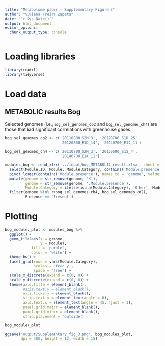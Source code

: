 ```yaml
---
title: "Metabolome paper - Supplementary Figure 3"
author: "Viviana Freire Zapata"
date: "`r Sys.Date()`"
output: html_document
editor_options: 
  chunk_output_type: console
---
```


# Loading libraries

```r
library(readxl)
library(tidyverse)
```

# Load data

## METABOLIC results Bog

Selected genomes (i.e., `bog_sel_genomes_co2` and `bog_sel_genomes_ch4`) are those that had significant correlations with greenhouse gases

```r
bog_sel_genomes_co2 <- c('20110800_S2M_3', '20120700_S1D_25', 
                         '20120800_E1D_14', '20140700_E14_11')

bog_sel_genomes_ch4 <- c('20110800_S2M_3', '20120600_S1S_4',
                         '20140700_E14_11')

modules_bog <- read_xlsx('../input/bog_METABOLIC_result.xlsx', sheet = 3) %>% 
  select(Module.ID, Module, Module.Category, contains('Module.presence')) %>% 
  pivot_longer(contains('Module.presence'), names_to = 'genome', values_to = 'Presence') %>% 
  mutate(genome = str_remove(genome, 'X'),
         genome = str_remove(genome, '.Module.presence'),
         Module.Category = ifelse(is.na(Module.Category), 'Other', Module.Category)) %>% 
  filter(genome %in% c(bog_sel_genomes_ch4, bog_sel_genomes_co2),
         Presence == 'Present')
```

# Plotting

```r
bog_modules_plot <- modules_bog %>% 
  ggplot() +
  geom_tile(aes(x = genome,
                y = Module),
            fill = 'purple',
            color = 'white') +
  theme_bw() +
  facet_grid(rows = vars(Module.Category),
             scales = 'free_y',
             space = 'free') +
  scale_x_discrete(expand = c(0, 0)) +
  scale_y_discrete(expand = c(0, 0)) +
  theme(axis.title = element_blank(),
        #axis.text.y = element_blank(),
        axis.ticks.y = element_blank(),
        strip.text.y = element_text(angle = 0),
        axis.text.x = element_text(angle = 45, hjust = 1),
        panel.grid.major = element_blank(),
        panel.grid.minor = element_blank(),
        strip.placement = 'outside')  

bog_modules_plot

ggsave('output/Supplementary_fig_3.png', bog_modules_plot, 
       dpi = 300, height = 12, width = 15)
```


